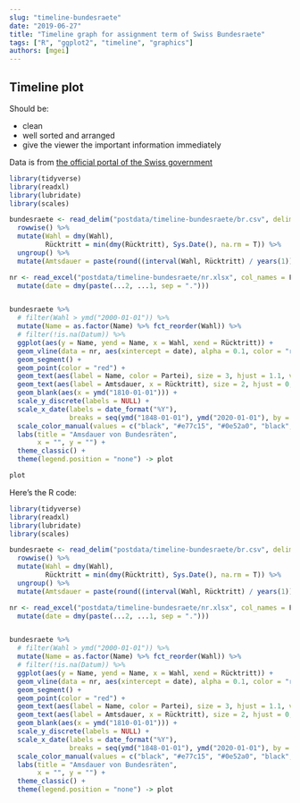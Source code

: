 ```yaml
---
slug: "timeline-bundesraete"
date: "2019-06-27"
title: "Timeline graph for assignment term of Swiss Bundesraete"
tags: ["R", "ggplot2", "timeline", "graphics"]
authors: [mgei]
---
```


## Timeline plot

Should be:

* clean
* well sorted and arranged
* give the viewer the important information immediately

Data is from [the official portal of the Swiss government](https://www.admin.ch/gov/de/start/bundesrat/geschichte-des-bundesrats/schweizer-regierung-zusammensetzung-seit-1848/departementsvorsteher-liste.html)

```r
library(tidyverse)
library(readxl)
library(lubridate)
library(scales)

bundesraete <- read_delim("postdata/timeline-bundesraete/br.csv", delim = ";") %>%
  rowwise() %>% 
  mutate(Wahl = dmy(Wahl),
         Rücktritt = min(dmy(Rücktritt), Sys.Date(), na.rm = T)) %>% 
  ungroup() %>%
  mutate(Amtsdauer = paste(round((interval(Wahl, Rücktritt) / years(1)), digits = 1), "J."))

nr <- read_excel("postdata/timeline-bundesraete/nr.xlsx", col_names = F) %>% 
  mutate(date = dmy(paste(...2, ...1, sep = ".")))


bundesraete %>% 
  # filter(Wahl > ymd("2000-01-01")) %>% 
  mutate(Name = as.factor(Name) %>% fct_reorder(Wahl)) %>%
  # filter(!is.na(Datum)) %>%
  ggplot(aes(y = Name, yend = Name, x = Wahl, xend = Rücktritt)) +
  geom_vline(data = nr, aes(xintercept = date), alpha = 0.1, color = "red") +
  geom_segment() +
  geom_point(color = "red") +
  geom_text(aes(label = Name, color = Partei), size = 3, hjust = 1.1, vjust = 0.5) +
  geom_text(aes(label = Amtsdauer, x = Rücktritt), size = 2, hjust = 0, vjust = 0.5) +
  geom_blank(aes(x = ymd("1810-01-01"))) +
  scale_y_discrete(labels = NULL) +
  scale_x_date(labels = date_format("%Y"),
               breaks = seq(ymd("1848-01-01"), ymd("2020-01-01"), by = "12 years")) +
  scale_color_manual(values = c("black", "#e77c15", "#0e52a0", "black", "#008733", "#f60002" )) +
  labs(title = "Amsdauer von Bundesräten",
       x = "", y = "") +
  theme_classic() +
  theme(legend.position = "none") -> plot

```

```r
plot
```

Here's the R code:

```r
library(tidyverse)
library(readxl)
library(lubridate)
library(scales)

bundesraete <- read_delim("postdata/timeline-bundesraete/br.csv", delim = ";") %>%
  rowwise() %>% 
  mutate(Wahl = dmy(Wahl),
         Rücktritt = min(dmy(Rücktritt), Sys.Date(), na.rm = T)) %>% 
  ungroup() %>%
  mutate(Amtsdauer = paste(round((interval(Wahl, Rücktritt) / years(1)), digits = 1), "J."))

nr <- read_excel("postdata/timeline-bundesraete/nr.xlsx", col_names = F) %>% 
  mutate(date = dmy(paste(...2, ...1, sep = ".")))


bundesraete %>% 
  # filter(Wahl > ymd("2000-01-01")) %>% 
  mutate(Name = as.factor(Name) %>% fct_reorder(Wahl)) %>%
  # filter(!is.na(Datum)) %>%
  ggplot(aes(y = Name, yend = Name, x = Wahl, xend = Rücktritt)) +
  geom_vline(data = nr, aes(xintercept = date), alpha = 0.1, color = "red") +
  geom_segment() +
  geom_point(color = "red") +
  geom_text(aes(label = Name, color = Partei), size = 3, hjust = 1.1, vjust = 0.5) +
  geom_text(aes(label = Amtsdauer, x = Rücktritt), size = 2, hjust = 0, vjust = 0.5) +
  geom_blank(aes(x = ymd("1810-01-01"))) +
  scale_y_discrete(labels = NULL) +
  scale_x_date(labels = date_format("%Y"),
               breaks = seq(ymd("1848-01-01"), ymd("2020-01-01"), by = "12 years")) +
  scale_color_manual(values = c("black", "#e77c15", "#0e52a0", "black", "#008733", "#f60002" )) +
  labs(title = "Amsdauer von Bundesräten",
       x = "", y = "") +
  theme_classic() +
  theme(legend.position = "none") -> plot

```